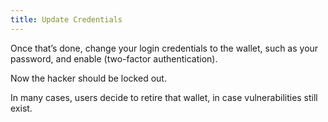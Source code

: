 ```yaml
---
title: Update Credentials
---
```


Once that’s done, change your login credentials to the wallet, such as your password, and enable <Nutshell children="2FA (two-factor authentication)." glossaryEntry="content/glossary/Two-factor-authentication-2FA.mdx" />  (two-factor authentication).

Now the hacker should be locked out.

In many cases, users decide to retire that wallet, in case vulnerabilities still exist.
